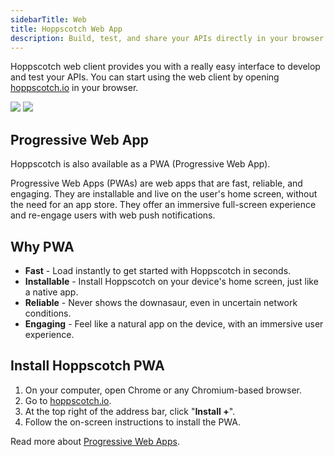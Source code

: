 ```yaml
---
sidebarTitle: Web
title: Hoppscotch Web App
description: Build, test, and share your APIs directly in your browser.
---
```


Hoppscotch web client provides you with a really easy interface to develop and test your APIs. You can start using the web client by opening [hoppscotch.io](https://hoppscotch.io) in your browser.

<Frame>
  <img className="block border border-black/5 rounded-md dark:border-white/5 dark:hidden" src="/images/hoppscotch-light.png" />
  <img className="hidden border border-black/5 rounded-md dark:border-white/5 dark:block" src="/images/hoppscotch-dark.png" />
</Frame>

## Progressive Web App

Hoppscotch is also available as a PWA (Progressive Web App).

<Tip>Progressive Web Apps (PWAs) are web apps that are fast, reliable, and engaging. They are installable and live on the user's home screen, without the need for an app store. They offer an immersive full-screen experience and re-engage users with web push notifications.</Tip>

## Why PWA

- **Fast** - Load instantly to get started with Hoppscotch in seconds.
- **Installable** - Install Hoppscotch on your device's home screen, just like a native app.
- **Reliable** - Never shows the downasaur, even in uncertain network conditions.
- **Engaging** - Feel like a natural app on the device, with an immersive user experience.

## Install Hoppscotch PWA

1. On your computer, open Chrome or any Chromium-based browser.
2. Go to [hoppscotch.io](https://hoppscotch.io).
3. At the top right of the address bar, click "**Install +**".
4. Follow the on-screen instructions to install the PWA.

<Tip>Read more about [Progressive Web Apps](https://web.dev/progressive-web-apps).</Tip>
